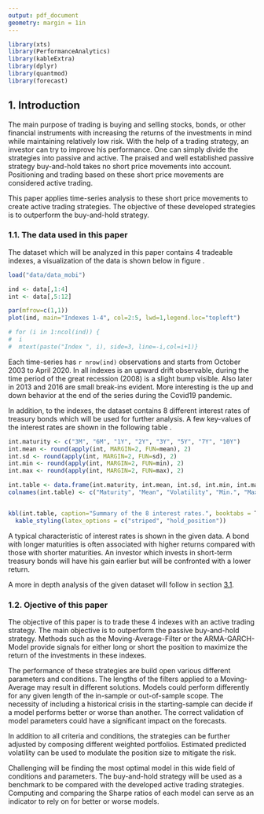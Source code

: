 ```yaml
---
output: pdf_document
geometry: margin = 1in
---
```


```r
library(xts)
library(PerformanceAnalytics)
library(kableExtra)
library(dplyr)
library(quantmod)
library(forecast)
```

## 1. Introduction

The main purpose of trading is buying and selling stocks, bonds, or other financial instruments with increasing the returns of the investments in mind while maintaining relatively low risk. With the help of a trading strategy, an investor can try to improve his performance. One can simply divide the strategies into passive and active. The praised and well established passive strategy buy-and-hold takes no short price movements into account. Positioning and trading based on these short price movements are considered active trading.

This paper applies time-series analysis to these short price movements to create active trading strategies. The objective of these developed strategies is to outperform the buy-and-hold strategy.

### 1.1. The data used in this paper

The dataset which will be analyzed in this paper contains 4 tradeable indexes, a visualization of the data is shown below in figure \ref{fig:chap1.1}.

```r
load("data/data_mobi")

ind <- data[,1:4]
int <- data[,5:12]

par(mfrow=c(1,1))
plot(ind, main="Indexes 1-4", col=2:5, lwd=1,legend.loc="topleft")

# for (i in 1:ncol(ind)) {
#  i
#  mtext(paste("Index ", i), side=3, line=-i,col=i+1)}
```

Each time-series has `r nrow(ind)` observations and starts from October 2003 to April 2020. In all indexes is an upward drift observable, during the time period of the great recession (2008) is a slight bump visible. Also later in 2013 and 2016 are small break-ins evident. More interesting is the up and down behavior at the end of the series during the Covid19 pandemic.

\newpage

In addition, to the indexes, the dataset contains 8 different interest rates of treasury bonds which will be used for further analysis. A few key-values of the interest rates are shown in the following table \ref{tab:inttable}.

```r
int.maturity <- c("3M", "6M", "1Y", "2Y", "3Y", "5Y", "7Y", "10Y")
int.mean <- round(apply(int, MARGIN=2, FUN=mean), 2)
int.sd <- round(apply(int, MARGIN=2, FUN=sd), 2)
int.min <- round(apply(int, MARGIN=2, FUN=min), 2)
int.max <- round(apply(int, MARGIN=2, FUN=max), 2)

int.table <- data.frame(int.maturity, int.mean, int.sd, int.min, int.max)
colnames(int.table) <- c("Maturity", "Mean", "Volatility", "Min.", "Max.")


kbl(int.table, caption="Summary of the 8 interest rates.", booktabs = T) %>%
  kable_styling(latex_options = c("striped", "hold_position"))
```
A typical characteristic of interest rates is shown in the given data. A bond with longer maturities is often associated with higher returns compared with those with shorter maturities. An investor which invests in short-term treasury bonds will have his gain earlier but will be confronted with a lower return.

A more in depth analysis of the given dataset will follow in section [3.1](#ts-analysis).

### 1.2. Ojective of this paper

The objective of this paper is to trade these 4 indexes with an active trading strategy. The main objective is to outperform the passive buy-and-hold strategy. Methods such as the Moving-Average-Filter or the ARMA-GARCH-Model provide signals for either long or short the position to maximize the return of the investments in these indexes.

The performance of these strategies are build open various different parameters and conditions. The lengths of the filters applied to a Moving-Average may result in different solutions. Models could perform differently for any given length of the in-sample or out-of-sample scope. The necessity of including a historical crisis in the starting-sample can decide if a model performs better or worse than another. The correct validation of model parameters could have a significant impact on the forecasts.

In addition to all criteria and conditions, the strategies can be further adjusted by composing different weighted portfolios. Estimated predicted volatility can be used to modulate the position size to mitigate the risk.

Challenging will be finding the most optimal model in this wide field of conditions and parameters. The buy-and-hold strategy will be used as a benchmark to be compared with the developed active trading strategies. Computing and comparing the Sharpe ratios of each model can serve as an indicator to rely on for better or worse models.